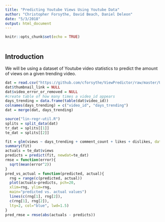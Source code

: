 ```yaml
---
title: "Predicting Youtube Views Using Youtube Data"
author: "Christopher Forsythe, David Beach, Daniel Deleon"
date: "5/3/2018"
output: html_document
---
```


```r
knitr::opts_chunk$set(echo = TRUE)
```

```r

```

## Introduction

We will be using a dataset of Youtube video statistics to predict the amount of views on a given trending video. 



```r
dat = read.csv("https://github.com/cforsythe/ViewPredictor/raw/master/USvideos.csv")
dat$thumbnail_link = NULL
dat$video_error_or_removed = NULL  
#create table of how many times a video_id appears
days_trending = data.frame(table(dat$video_id))
colnames(days_trending) = c("video_id", "days_trending")
dat = merge(dat, days_trending)
```

```r
source("lin-regr-util.R")
splits = split_data(dat)
tr_dat = splits[[1]]
te_dat = splits[[2]]

fit = glm(views ~ days_trending + comment_count + likes + dislikes, dat=tr_dat)
summary(fit)
actuals = te_dat$views
predicts = predict(fit, newdat=te_dat)
rmse = function(error){
  sqrt(mean(error^2))
}
pred_vs_actual = function(predicted, actual){
  rng = range(c(predicted, actual))
  plot(actuals~predicts, pch=20,
  xlim=rng, ylim=rng, 
  main="predicted vs. actual values")
  lines(c(rng[1], rng[2]),
  c(rng[1], rng[2]),
  lty=2, col="blue", lwd=1.5)
}
pred_rmse = rmse(abs(actuals - predicts))
```

